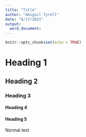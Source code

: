 ```yaml
---
title: "Title"
author: "Abigail Tyrell"
date: "8/17/2021"
output: 
  word_document:
---
```


```r
knitr::opts_chunk$set(echo = TRUE)
```

# Heading 1

## Heading 2

### Heading 3

#### Heading 4

#### Heading 5

Normal text